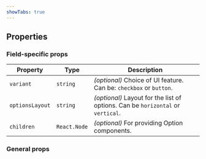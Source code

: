 ```yaml
---
showTabs: true
---
```



## Properties

### Field-specific props

| Property        | Type         | Description                                                                     |
| --------------- | ------------ | ------------------------------------------------------------------------------- |
| `variant`       | `string`     | _(optional)_ Choice of UI feature. Can be: `checkbox` or `button`.              |
| `optionsLayout` | `string`     | _(optional)_ Layout for the list of options. Can be `horizontal` or `vertical`. |
| `children`      | `React.Node` | _(optional)_ For providing Option components.                                   |

### General props

<PropertiesTable
  props={FieldProperties}
  valueType="Array<number | string>"
/>
